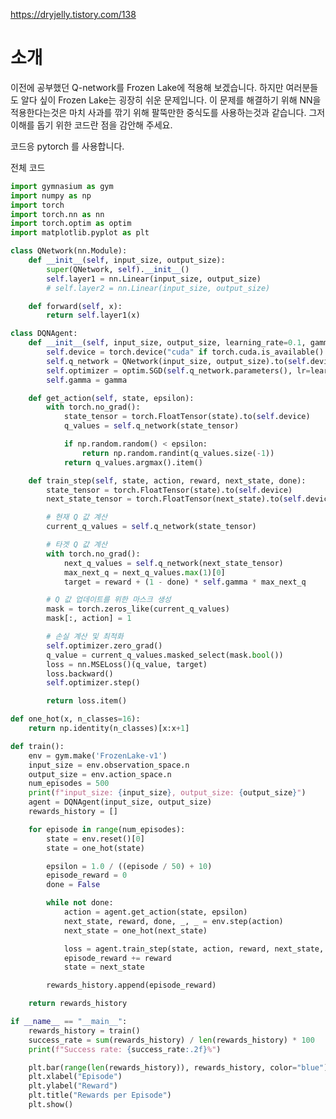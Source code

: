 https://dryjelly.tistory.com/138

# 소개
이전에 공부했던 Q-network를 Frozen Lake에 적용해 보겠습니다. 하지만 여러분들도 알다 싶이 Frozen Lake는 굉장히 쉬운 문제입니다. 이 문제를 해결하기 위해 NN을 적용한다는것은 마치 사과를 깎기 위해 팔뚝만한 중식도를 사용하는것과 같습니다. 그저 이해를 돕기 위한 코드란 점을 감안해 주세요.

코드응 pytorch 를 사용합니다.


전체 코드
```python
import gymnasium as gym
import numpy as np
import torch
import torch.nn as nn
import torch.optim as optim
import matplotlib.pyplot as plt

class QNetwork(nn.Module):
    def __init__(self, input_size, output_size):
        super(QNetwork, self).__init__()
        self.layer1 = nn.Linear(input_size, output_size)
        # self.layer2 = nn.Linear(input_size, output_size)

    def forward(self, x):
        return self.layer1(x)

class DQNAgent:
    def __init__(self, input_size, output_size, learning_rate=0.1, gamma=0.99):
        self.device = torch.device("cuda" if torch.cuda.is_available() else "cpu")
        self.q_network = QNetwork(input_size, output_size).to(self.device)
        self.optimizer = optim.SGD(self.q_network.parameters(), lr=learning_rate)
        self.gamma = gamma

    def get_action(self, state, epsilon):
        with torch.no_grad():
            state_tensor = torch.FloatTensor(state).to(self.device)
            q_values = self.q_network(state_tensor)

            if np.random.random() < epsilon:
                return np.random.randint(q_values.size(-1))
            return q_values.argmax().item()

    def train_step(self, state, action, reward, next_state, done):
        state_tensor = torch.FloatTensor(state).to(self.device)
        next_state_tensor = torch.FloatTensor(next_state).to(self.device)

        # 현재 Q 값 계산
        current_q_values = self.q_network(state_tensor)

        # 타겟 Q 값 계산
        with torch.no_grad():
            next_q_values = self.q_network(next_state_tensor)
            max_next_q = next_q_values.max(1)[0]
            target = reward + (1 - done) * self.gamma * max_next_q

        # Q 값 업데이트를 위한 마스크 생성
        mask = torch.zeros_like(current_q_values)
        mask[:, action] = 1

        # 손실 계산 및 최적화
        self.optimizer.zero_grad()
        q_value = current_q_values.masked_select(mask.bool())
        loss = nn.MSELoss()(q_value, target)
        loss.backward()
        self.optimizer.step()

        return loss.item()

def one_hot(x, n_classes=16):
    return np.identity(n_classes)[x:x+1]

def train():
    env = gym.make('FrozenLake-v1')
    input_size = env.observation_space.n
    output_size = env.action_space.n
    num_episodes = 500
    print(f"input_size: {input_size}, output_size: {output_size}")
    agent = DQNAgent(input_size, output_size)
    rewards_history = []

    for episode in range(num_episodes):
        state = env.reset()[0]
        state = one_hot(state)

        epsilon = 1.0 / ((episode / 50) + 10)
        episode_reward = 0
        done = False

        while not done:
            action = agent.get_action(state, epsilon)
            next_state, reward, done, _, _ = env.step(action)
            next_state = one_hot(next_state)

            loss = agent.train_step(state, action, reward, next_state, done)
            episode_reward += reward
            state = next_state

        rewards_history.append(episode_reward)

    return rewards_history

if __name__ == "__main__":
    rewards_history = train()
    success_rate = sum(rewards_history) / len(rewards_history) * 100
    print(f"Success rate: {success_rate:.2f}%")

    plt.bar(range(len(rewards_history)), rewards_history, color="blue")
    plt.xlabel("Episode")
    plt.ylabel("Reward")
    plt.title("Rewards per Episode")
    plt.show()
```